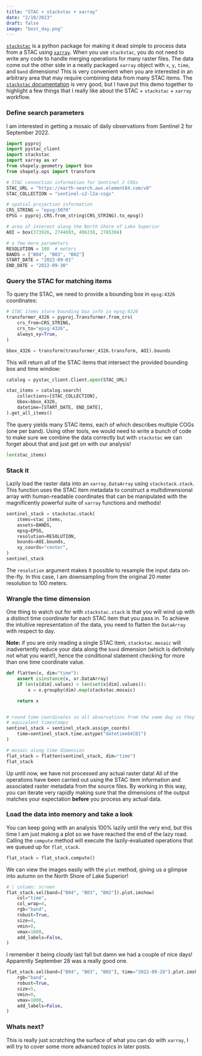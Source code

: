 ```yaml
---
title: "STAC + stackstac + xarray"
date: "2/18/2023"
draft: false
image: "best_day.png"
---
```


[`stackstac`](https://github.com/gjoseph92/stackstac) is a python package for
making it dead simple to process data from a STAC using
[`xarray`](https://xarray.dev/).
When you use `stackstac`, you do not need to write any code to handle merging
operations for many raster files.
The data come out the other side in a neatly packaged `xarray` object with
`x`, `y`, `time`, and `band` dimensions!
This is very convenient when you are interested in an arbitrary area that may
require combining data from many STAC items.
The [`stackstac` documentation](https://stackstac.readthedocs.io/en/latest/) is
very good, but I have put this demo together to highlight a few things that
I really like about the STAC + `stackstac` + `xarray` workflow.

### Define search parameters
I am interested in getting a mosaic of daily observations from Sentinel 2 for
September 2022.

```python
import pyproj
import pystac_client
import stackstac
import xarray as xr
from shapely.geometry import box
from shapely.ops import transform

# STAC connection information for Sentinel 2 COGs
STAC_URL = "https://earth-search.aws.element84.com/v0"
STAC_COLLECTION = "sentinel-s2-l2a-cogs"

# spatial projection information
CRS_STRING = "epsg:5070"
EPSG = pyproj.CRS.from_string(CRS_STRING).to_epsg()

# area of interest along the North Shore of Lake Superior
AOI = box(373926, 2744693, 406338, 2765304)

# a few more parameters
RESOLUTION = 100  # meters
BANDS = ["B04", "B03", "B02"]
START_DATE = "2022-09-01"
END_DATE = "2022-09-30"
```

### Query the STAC for matching items
To query the STAC, we need to provide a bounding box in `epsg:4326` coordinates:

```python
# STAC items store bounding box info in epsg:4326
transformer_4326 = pyproj.Transformer.from_crs(
    crs_from=CRS_STRING,
    crs_to="epsg:4326",
    always_xy=True,
)

bbox_4326 = transform(transformer_4326.transform, AOI).bounds
```

This will return all of the STAC items that intersect the provided bounding box
and time window:

```python
catalog = pystac_client.Client.open(STAC_URL)

stac_items = catalog.search(
    collections=[STAC_COLLECTION],
    bbox=bbox_4326,
    datetime=[START_DATE, END_DATE],
).get_all_items()
```

The query yields many STAC items, each of which describes multiple COGs (one per
band).
Using other tools, we would need to write a bunch of code to make sure we
combine the data correctly but with `stackstac` we can forget about that and
just get on with our analysis!

```python
len(stac_items)
```

### Stack it
Lazily load the raster data into an `xarray.DataArray` using `stackstack.stack`.
This function uses the STAC item metadata to construct a multidimensional array
with human-readable coordinates that can be manipulated with the magnificently
powerful suite of `xarray` functions and methods!
```python
sentinel_stack = stackstac.stack(
    items=stac_items,
    assets=BANDS,
    epsg=EPSG,
    resolution=RESOLUTION,
    bounds=AOI.bounds,
    xy_coords="center",
)
sentinel_stack
```

The `resolution` argument makes it possible to resample the input data
on-the-fly.
In this case, I am downsampling from the original 20 meter resolution to 100
meters.

### Wrangle the time dimension

One thing to watch out for with `stackstac.stack` is that you will wind up with
a distinct time coordinate for each STAC item that you pass in.
To achieve the intuitive representation of the data, you need to flatten the
`DataArray` with respect to day.

**Note:** if you are only reading a single STAC item, `stackstac.mosaic` will
inadvertently reduce your data along the `band` dimension (which is definitely
not what you want!), hence the conditional statement checking for more than
one time coordinate value.

```python
def flatten(x, dim="time"):
    assert isinstance(x, xr.DataArray)
    if len(x[dim].values) > len(set(x[dim].values)):
        x = x.groupby(dim).map(stackstac.mosaic)

    return x


# round time coordinates so all observations from the same day so they have
# equivalent timestamps
sentinel_stack = sentinel_stack.assign_coords(
    time=sentinel_stack.time.astype("datetime64[D]")
)

# mosaic along time dimension
flat_stack = flatten(sentinel_stack, dim="time")
flat_stack
```


Up until now, we have not processed any actual raster data!
All of the operations have been carried out using the STAC item information and
associated raster metadata from the source files.
By working in this way, you can iterate very rapidly making sure that the
dimensions of the output matches your expectation **before** you process any
actual data.

### Load the data into memory and take a look
You can keep going with an analysis 100% lazily until the very end, but this 
time I am just making a plot so we have reached the end of the lazy road.
Calling the `compute` method will execute the lazily-evaluated operations that
we queued up for `flat_stack`.

```python
flat_stack = flat_stack.compute()
```

We can view the images easily with the `plot` method, giving us a glimpse into
autumn on the North Shore of Lake Superior!

```python
# | column: screen
flat_stack.sel(band=["B04", "B03", "B02"]).plot.imshow(
    col="time",
    col_wrap=4,
    rgb="band",
    robust=True,
    size=4,
    vmin=0,
    vmax=1000,
    add_labels=False,
)
```

I remember it being cloudy last fall but damn we had a couple of nice days!
Apparently September 28 was a really good one.
```python
flat_stack.sel(band=["B04", "B03", "B02"], time="2022-09-28").plot.imshow(
    rgb="band",
    robust=True,
    size=5,
    vmin=0,
    vmax=1000,
    add_labels=False,
)
```

### Whats next?
This is really just scratching the surface of what you can do with `xarray`,
I will try to cover some more advanced topics in later posts.





























